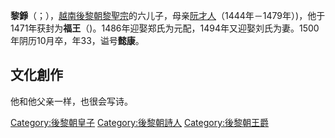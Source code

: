{{unreferenced|time=2013-06-28T15:12:24+00:00}}
'''黎錚'''（{{vie|v=Lê Tranh|hn=黎錚}}；{{bd|1467年|4月1日|1500年|陰曆10月|CatIdx=L黎}}），[[越南|越南]][[後黎朝|後黎朝]][[黎聖宗|黎聖宗]]的六儿子，母亲[[阮才人|阮才人]]（1444年－1479年）)，他于1471年获封为'''福王'''（{{vie|v='''Phúc vương'''}})。1486年迎娶郑氏为元配，1494年又迎娶刘氏为妻。1500年阴历10月卒，年33，谥号'''懿康'''。

==文化創作==
他和他父亲一样，也很会写诗。

[[Category:後黎朝皇子|Category:後黎朝皇子]]
[[Category:後黎朝詩人|Category:後黎朝詩人]]
[[Category:後黎朝王爵|Category:後黎朝王爵]]